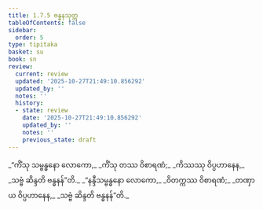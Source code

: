 ```yaml
---
title: 1.7.5 ဗန္ဓနသုတ္တ
tableOfContents: false
sidebar:
  order: 5
type: tipitaka
basket: su
book: sn
review:
  current: review
  updated: '2025-10-27T21:49:10.856292'
  updated_by: ''
  notes: ''
  history:
  - state: review
    date: '2025-10-27T21:49:10.856292'
    updated_by: ''
    notes: ''
    previous_state: draft
---
```



<ReviewStatus review={frontmatter.review} showDetails={true} />

<HypothesisAnnotation frontmatter={frontmatter} />

<DynamicBreadcrumb />

<Division number="65" book="sn" e="ch" v="18" p="289">

<Paragraph number="319" type="verses" book="sn">
_“ကိံသု သမ္ဗန္ဓနော လောကော,_  
_ကိံသု တဿ ဝိစာရဏံ;_  
_ကိဿဿု ဝိပ္ပဟာနေန,_  
_သဗ္ဗံ ဆိန္ဒတိ ဗန္ဓနန်”တိ._  

</Paragraph>

<Paragraph number="320" type="verses" book="sn">
_“နန္ဒီသမ္ဗန္ဓနော လောကော,_  
_ဝိတက္ကဿ ဝိစာရဏံ;_  
_တဏှာယ ဝိပ္ပဟာနေန,_  
_သဗ္ဗံ ဆိန္ဒတိ ဗန္ဓနန်”တိ._
</Paragraph>
</Division>